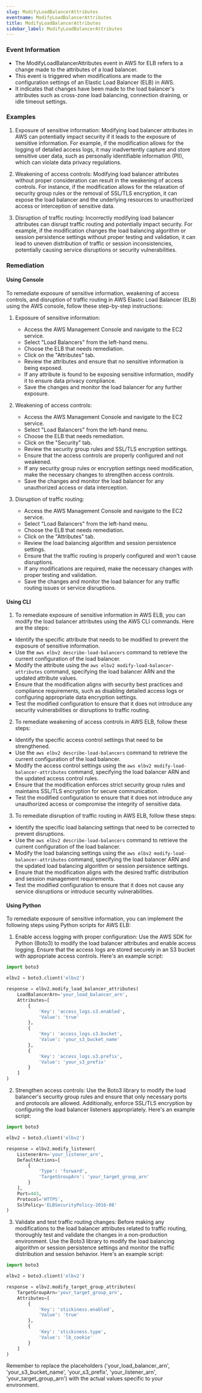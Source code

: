 ```yaml
--- 
slug: ModifyLoadBalancerAttributes
eventname: ModifyLoadBalancerAttributes
title: ModifyLoadBalancerAttributes
sidebar_label: ModifyLoadBalancerAttributes
---
```

                       
### Event Information

- The ModifyLoadBalancerAttributes event in AWS for ELB refers to a change made to the attributes of a load balancer.
- This event is triggered when modifications are made to the configuration settings of an Elastic Load Balancer (ELB) in AWS.
- It indicates that changes have been made to the load balancer's attributes such as cross-zone load balancing, connection draining, or idle timeout settings.


### Examples

1. Exposure of sensitive information: Modifying load balancer attributes in AWS can potentially impact security if it leads to the exposure of sensitive information. For example, if the modification allows for the logging of detailed access logs, it may inadvertently capture and store sensitive user data, such as personally identifiable information (PII), which can violate data privacy regulations.

2. Weakening of access controls: Modifying load balancer attributes without proper consideration can result in the weakening of access controls. For instance, if the modification allows for the relaxation of security group rules or the removal of SSL/TLS encryption, it can expose the load balancer and the underlying resources to unauthorized access or interception of sensitive data.

3. Disruption of traffic routing: Incorrectly modifying load balancer attributes can disrupt traffic routing and potentially impact security. For example, if the modification changes the load balancing algorithm or session persistence settings without proper testing and validation, it can lead to uneven distribution of traffic or session inconsistencies, potentially causing service disruptions or security vulnerabilities.

### Remediation

#### Using Console

To remediate exposure of sensitive information, weakening of access controls, and disruption of traffic routing in AWS Elastic Load Balancer (ELB) using the AWS console, follow these step-by-step instructions:

1. Exposure of sensitive information:
   - Access the AWS Management Console and navigate to the EC2 service.
   - Select "Load Balancers" from the left-hand menu.
   - Choose the ELB that needs remediation.
   - Click on the "Attributes" tab.
   - Review the attributes and ensure that no sensitive information is being exposed.
   - If any attribute is found to be exposing sensitive information, modify it to ensure data privacy compliance.
   - Save the changes and monitor the load balancer for any further exposure.

2. Weakening of access controls:
   - Access the AWS Management Console and navigate to the EC2 service.
   - Select "Load Balancers" from the left-hand menu.
   - Choose the ELB that needs remediation.
   - Click on the "Security" tab.
   - Review the security group rules and SSL/TLS encryption settings.
   - Ensure that the access controls are properly configured and not weakened.
   - If any security group rules or encryption settings need modification, make the necessary changes to strengthen access controls.
   - Save the changes and monitor the load balancer for any unauthorized access or data interception.

3. Disruption of traffic routing:
   - Access the AWS Management Console and navigate to the EC2 service.
   - Select "Load Balancers" from the left-hand menu.
   - Choose the ELB that needs remediation.
   - Click on the "Attributes" tab.
   - Review the load balancing algorithm and session persistence settings.
   - Ensure that the traffic routing is properly configured and won't cause disruptions.
   - If any modifications are required, make the necessary changes with proper testing and validation.
   - Save the changes and monitor the load balancer for any traffic routing issues or service disruptions.

#### Using CLI

1. To remediate exposure of sensitive information in AWS ELB, you can modify the load balancer attributes using the AWS CLI commands. Here are the steps:

- Identify the specific attribute that needs to be modified to prevent the exposure of sensitive information.
- Use the `aws elbv2 describe-load-balancers` command to retrieve the current configuration of the load balancer.
- Modify the attribute using the `aws elbv2 modify-load-balancer-attributes` command, specifying the load balancer ARN and the updated attribute values.
- Ensure that the modification aligns with security best practices and compliance requirements, such as disabling detailed access logs or configuring appropriate data encryption settings.
- Test the modified configuration to ensure that it does not introduce any security vulnerabilities or disruptions to traffic routing.

2. To remediate weakening of access controls in AWS ELB, follow these steps:

- Identify the specific access control settings that need to be strengthened.
- Use the `aws elbv2 describe-load-balancers` command to retrieve the current configuration of the load balancer.
- Modify the access control settings using the `aws elbv2 modify-load-balancer-attributes` command, specifying the load balancer ARN and the updated access control rules.
- Ensure that the modification enforces strict security group rules and maintains SSL/TLS encryption for secure communication.
- Test the modified configuration to ensure that it does not introduce any unauthorized access or compromise the integrity of sensitive data.

3. To remediate disruption of traffic routing in AWS ELB, follow these steps:

- Identify the specific load balancing settings that need to be corrected to prevent disruptions.
- Use the `aws elbv2 describe-load-balancers` command to retrieve the current configuration of the load balancer.
- Modify the load balancing settings using the `aws elbv2 modify-load-balancer-attributes` command, specifying the load balancer ARN and the updated load balancing algorithm or session persistence settings.
- Ensure that the modification aligns with the desired traffic distribution and session management requirements.
- Test the modified configuration to ensure that it does not cause any service disruptions or introduce security vulnerabilities.

#### Using Python

To remediate exposure of sensitive information, you can implement the following steps using Python scripts for AWS ELB:

1. Enable access logging with proper configuration: Use the AWS SDK for Python (Boto3) to modify the load balancer attributes and enable access logging. Ensure that the access logs are stored securely in an S3 bucket with appropriate access controls. Here's an example script:

```python
import boto3

elbv2 = boto3.client('elbv2')

response = elbv2.modify_load_balancer_attributes(
    LoadBalancerArn='your_load_balancer_arn',
    Attributes=[
        {
            'Key': 'access_logs.s3.enabled',
            'Value': 'true'
        },
        {
            'Key': 'access_logs.s3.bucket',
            'Value': 'your_s3_bucket_name'
        },
        {
            'Key': 'access_logs.s3.prefix',
            'Value': 'your_s3_prefix'
        }
    ]
)
```

2. Strengthen access controls: Use the Boto3 library to modify the load balancer's security group rules and ensure that only necessary ports and protocols are allowed. Additionally, enforce SSL/TLS encryption by configuring the load balancer listeners appropriately. Here's an example script:

```python
import boto3

elbv2 = boto3.client('elbv2')

response = elbv2.modify_listener(
    ListenerArn='your_listener_arn',
    DefaultActions=[
        {
            'Type': 'forward',
            'TargetGroupArn': 'your_target_group_arn'
        }
    ],
    Port=443,
    Protocol='HTTPS',
    SslPolicy='ELBSecurityPolicy-2016-08'
)
```

3. Validate and test traffic routing changes: Before making any modifications to the load balancer attributes related to traffic routing, thoroughly test and validate the changes in a non-production environment. Use the Boto3 library to modify the load balancing algorithm or session persistence settings and monitor the traffic distribution and session behavior. Here's an example script:

```python
import boto3

elbv2 = boto3.client('elbv2')

response = elbv2.modify_target_group_attributes(
    TargetGroupArn='your_target_group_arn',
    Attributes=[
        {
            'Key': 'stickiness.enabled',
            'Value': 'true'
        },
        {
            'Key': 'stickiness.type',
            'Value': 'lb_cookie'
        }
    ]
)
```

Remember to replace the placeholders ('your_load_balancer_arn', 'your_s3_bucket_name', 'your_s3_prefix', 'your_listener_arn', 'your_target_group_arn') with the actual values specific to your environment.


 
